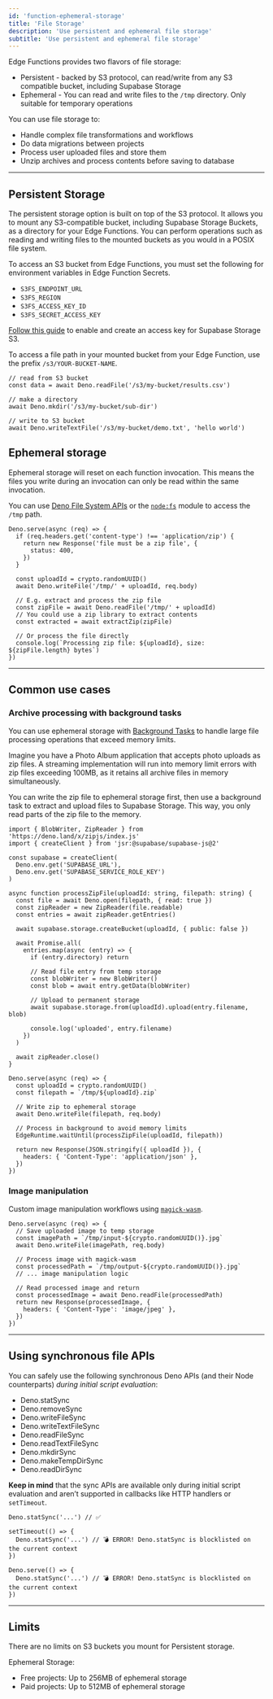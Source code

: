 ```yaml
---
id: 'function-ephemeral-storage'
title: 'File Storage'
description: 'Use persistent and ephemeral file storage'
subtitle: 'Use persistent and ephemeral file storage'
---
```


Edge Functions provides two flavors of file storage:

- Persistent - backed by S3 protocol, can read/write from any S3 compatible bucket, including Supabase Storage
- Ephemeral - You can read and write files to the `/tmp` directory. Only suitable for temporary operations

You can use file storage to:

- Handle complex file transformations and workflows
- Do data migrations between projects
- Process user uploaded files and store them
- Unzip archives and process contents before saving to database

---

## Persistent Storage

The persistent storage option is built on top of the S3 protocol. It allows you to mount any S3-compatible bucket, including Supabase Storage Buckets, as a directory for your Edge Functions.
You can perform operations such as reading and writing files to the mounted buckets as you would in a POSIX file system.

To access an S3 bucket from Edge Functions, you must set the following for environment variables in Edge Function Secrets.

- `S3FS_ENDPOINT_URL`
- `S3FS_REGION`
- `S3FS_ACCESS_KEY_ID`
- `S3FS_SECRET_ACCESS_KEY`

[Follow this guide](https://supabase.com/docs/guides/storage/s3/authentication) to enable and create an access key for Supabase Storage S3.

To access a file path in your mounted bucket from your Edge Function, use the prefix `/s3/YOUR-BUCKET-NAME`.

```tsx
// read from S3 bucket
const data = await Deno.readFile('/s3/my-bucket/results.csv')

// make a directory
await Deno.mkdir('/s3/my-bucket/sub-dir')

// write to S3 bucket
await Deno.writeTextFile('/s3/my-bucket/demo.txt', 'hello world')
```

## Ephemeral storage

Ephemeral storage will reset on each function invocation. This means the files you write during an invocation can only be read within the same invocation.

You can use [Deno File System APIs](https://docs.deno.com/api/deno/file-system) or the [`node:fs`](https://docs.deno.com/api/node/fs/) module to access the `/tmp` path.

```tsx
Deno.serve(async (req) => {
  if (req.headers.get('content-type') !== 'application/zip') {
    return new Response('file must be a zip file', {
      status: 400,
    })
  }

  const uploadId = crypto.randomUUID()
  await Deno.writeFile('/tmp/' + uploadId, req.body)

  // E.g. extract and process the zip file
  const zipFile = await Deno.readFile('/tmp/' + uploadId)
  // You could use a zip library to extract contents
  const extracted = await extractZip(zipFile)

  // Or process the file directly
  console.log(`Processing zip file: ${uploadId}, size: ${zipFile.length} bytes`)
})
```

---

## Common use cases

### Archive processing with background tasks

You can use ephemeral storage with [Background Tasks](/docs/guides/functions/background-tasks) to handle large file processing operations that exceed memory limits.

Imagine you have a Photo Album application that accepts photo uploads as zip files. A streaming implementation will run into memory limit errors with zip files exceeding 100MB, as it retains all archive files in memory simultaneously.

You can write the zip file to ephemeral storage first, then use a background task to extract and upload files to Supabase Storage. This way, you only read parts of the zip file to the memory.

```tsx
import { BlobWriter, ZipReader } from 'https://deno.land/x/zipjs/index.js'
import { createClient } from 'jsr:@supabase/supabase-js@2'

const supabase = createClient(
  Deno.env.get('SUPABASE_URL'),
  Deno.env.get('SUPABASE_SERVICE_ROLE_KEY')
)

async function processZipFile(uploadId: string, filepath: string) {
  const file = await Deno.open(filepath, { read: true })
  const zipReader = new ZipReader(file.readable)
  const entries = await zipReader.getEntries()

  await supabase.storage.createBucket(uploadId, { public: false })

  await Promise.all(
    entries.map(async (entry) => {
      if (entry.directory) return

      // Read file entry from temp storage
      const blobWriter = new BlobWriter()
      const blob = await entry.getData(blobWriter)

      // Upload to permanent storage
      await supabase.storage.from(uploadId).upload(entry.filename, blob)

      console.log('uploaded', entry.filename)
    })
  )

  await zipReader.close()
}

Deno.serve(async (req) => {
  const uploadId = crypto.randomUUID()
  const filepath = `/tmp/${uploadId}.zip`

  // Write zip to ephemeral storage
  await Deno.writeFile(filepath, req.body)

  // Process in background to avoid memory limits
  EdgeRuntime.waitUntil(processZipFile(uploadId, filepath))

  return new Response(JSON.stringify({ uploadId }), {
    headers: { 'Content-Type': 'application/json' },
  })
})
```

### Image manipulation

Custom image manipulation workflows using [`magick-wasm`](/docs/guides/functions/examples/image-manipulation).

```tsx
Deno.serve(async (req) => {
  // Save uploaded image to temp storage
  const imagePath = `/tmp/input-${crypto.randomUUID()}.jpg`
  await Deno.writeFile(imagePath, req.body)

  // Process image with magick-wasm
  const processedPath = `/tmp/output-${crypto.randomUUID()}.jpg`
  // ... image manipulation logic

  // Read processed image and return
  const processedImage = await Deno.readFile(processedPath)
  return new Response(processedImage, {
    headers: { 'Content-Type': 'image/jpeg' },
  })
})
```

---

## Using synchronous file APIs

You can safely use the following synchronous Deno APIs (and their Node counterparts) _during initial script evaluation_:

- Deno.statSync
- Deno.removeSync
- Deno.writeFileSync
- Deno.writeTextFileSync
- Deno.readFileSync
- Deno.readTextFileSync
- Deno.mkdirSync
- Deno.makeTempDirSync
- Deno.readDirSync

**Keep in mind** that the sync APIs are available only during initial script evaluation and aren’t supported in callbacks like HTTP handlers or `setTimeout`.

```tsx
Deno.statSync('...') // ✅

setTimeout(() => {
  Deno.statSync('...') // 💣 ERROR! Deno.statSync is blocklisted on the current context
})

Deno.serve(() => {
  Deno.statSync('...') // 💣 ERROR! Deno.statSync is blocklisted on the current context
})
```

---

## Limits

There are no limits on S3 buckets you mount for Persistent storage.

Ephemeral Storage:

- Free projects: Up to 256MB of ephemeral storage
- Paid projects: Up to 512MB of ephemeral storage
